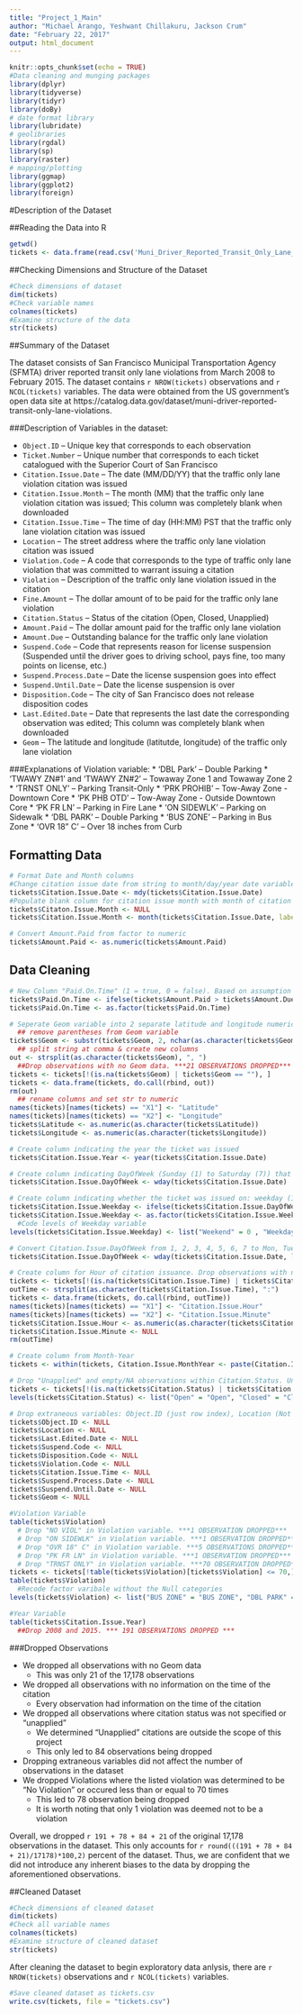 ```yaml
---
title: "Project_1_Main"
author: "Michael Arango, Yeshwant Chillakuru, Jackson Crum"
date: "February 22, 2017"
output: html_document
---
```


```r
knitr::opts_chunk$set(echo = TRUE)
#Data cleaning and munging packages
library(dplyr)
library(tidyverse)
library(tidyr)
library(doBy)
# date format library
library(lubridate)
# geolibraries
library(rgdal)
library(sp)
library(raster)
# mapping/plotting
library(ggmap)
library(ggplot2)
library(foreign)
```

#Description of the Dataset

##Reading the Data into R
```r
getwd()
tickets <- data.frame(read.csv('Muni_Driver_Reported_Transit_Only_Lane_Violations.csv', header = T, sep = ","))
```

##Checking Dimensions and Structure of the Dataset 
```r
#Check dimensions of dataset 
dim(tickets)
#Check variable names
colnames(tickets)
#Examine structure of the data
str(tickets)
```

##Summary of the Dataset 

The dataset consists of San Francisco Municipal Transportation Agency (SFMTA) driver reported transit only lane violations from March 2008 to February 2015. The dataset contains `r NROW(tickets)` observations and `r NCOL(tickets)` variables. The data were obtained from the US government's open data site at https://catalog.data.gov/dataset/muni-driver-reported-transit-only-lane-violations. 

###Description of Variables in the dataset: 

* `Object.ID` -- Unique key that corresponds to each observation
* `Ticket.Number` -- Unique number that corresponds to each ticket catalogued with the Superior Court of San Francisco
* `Citation.Issue.Date` -- The date (MM/DD/YY) that the traffic only lane violation citation was issued
* `Citation.Issue.Month` -- The month (MM) that the traffic only lane violation citation was issued; This column was completely blank when downloaded
* `Citation.Issue.Time` -- The time of day (HH:MM) PST that the traffic only lane violation citation was issued
* `Location` -- The street address where the traffic only lane violation citation was issued
* `Violation.Code` -- A code that corresponds to the type of traffic only lane violation that was committed to warrant issuing a citation
* `Violation` -- Description of the traffic only lane violation issued in the citation
* `Fine.Amount` -- The dollar amount of to be paid for the traffic only lane violation
* `Citation.Status` -- Status of the citation (Open, Closed, Unapplied)
* `Amount.Paid` -- The dollar amount paid for the traffic only lane violation
* `Amount.Due` -- Outstanding balance for the traffic only lane violation 
* `Suspend.Code` -- Code that represents reason for license suspension (Suspended until the driver goes to driving school, pays fine, too many points on license, etc.)
* `Suspend.Process.Date` -- Date the license suspension goes into effect
* `Suspend.Until.Date` -- Date the license suspension is over
* `Disposition.Code` -- The city of San Francisco does not release disposition codes
* `Last.Edited.Date` -- Date that represents the last date the corresponding observation was edited; This column was completely blank when downloaded
* `Geom` -- The latitude and longitude (latitutde, longitude) of the traffic only lane violation 



###Explanations of Violation variable:
 * 'DBL Park' -- Double Parking
 * 'TWAWY ZN#1' and 'TWAWY ZN#2' -- Towaway Zone 1 and Towaway Zone 2
 * 'TRNST ONLY' -- Parking Transit-Only
 * 'PRK PROHIB' -- Tow-Away Zone - Downtown Core
 * 'PK PHB OTD' -- Tow-Away Zone - Outside Downtown Core
 * 'PK FR LN' -- Parking in Fire Lane
 * 'ON SIDEWLK' -- Parking on Sidewalk
 * 'DBL PARK' -- Double Parking
 * 'BUS ZONE' -- Parking in Bus Zone
 * 'OVR 18" C' -- Over 18 inches from Curb
 
 
## Formatting Data
```r
# Format Date and Month columns
#Change citation issue date from string to month/day/year date variable 
tickets$Citation.Issue.Date <- mdy(tickets$Citation.Issue.Date)
#Populate blank column for citation issue month with month of citation issue date
tickets$Citaton.Issue.Month <- NULL
tickets$Citation.Issue.Month <- month(tickets$Citation.Issue.Date, label = TRUE)

# Convert Amount.Paid from factor to numeric
tickets$Amount.Paid <- as.numeric(tickets$Amount.Paid)
```


## Data Cleaning
```r
# New Column "Paid.On.Time" (1 = true, 0 = false). Based on assumption that late payments have to pay an extra fine and, thus, Amount.Paid > Fine.Ammount
tickets$Paid.On.Time <- ifelse(tickets$Amount.Paid > tickets$Amount.Due, 1, 0)
tickets$Paid.On.Time <- as.factor(tickets$Paid.On.Time)

# Seperate Geom variable into 2 separate latitude and longitude numeric variables 
  ## remove parentheses from Geom variable
tickets$Geom <- substr(tickets$Geom, 2, nchar(as.character(tickets$Geom))-1)
  ## split string at comma & create new columns
out <- strsplit(as.character(tickets$Geom), ", ")
  ##Drop observations with no Geom data. ***21 OBSERVATIONS DROPPED***
tickets <- tickets[!(is.na(tickets$Geom) | tickets$Geom == ""), ]
tickets <- data.frame(tickets, do.call(rbind, out))
rm(out)
  ## rename columns and set str to numeric
names(tickets)[names(tickets) == "X1"] <- "Latitude"
names(tickets)[names(tickets) == "X2"] <- "Longitude"
tickets$Latitude <- as.numeric(as.character(tickets$Latitude))
tickets$Longitude <- as.numeric(as.character(tickets$Longitude))

# Create column indicating the year the ticket was issued
tickets$Citation.Issue.Year <- year(tickets$Citation.Issue.Date)

# Create column indicating DayOfWeek (Sunday (1) to Saturday (7)) that the ticket was issued
tickets$Citation.Issue.DayOfWeek <- wday(tickets$Citation.Issue.Date)

# Create column indicating whether the ticket was issued on: weekday (1), weekend (0)
tickets$Citation.Issue.Weekday <- ifelse(tickets$Citation.Issue.DayOfWeek >= 2 & tickets$Citation.Issue.DayOfWeek <= 6, 1, 0)
tickets$Citation.Issue.Weekday <- as.factor(tickets$Citation.Issue.Weekday)
  #Code levels of Weekday variable
levels(tickets$Citation.Issue.Weekday) <- list("Weekend" = 0 , "Weekday" = 1)

# Convert Citation.Issue.DayOfWeek from 1, 2, 3, 4, 5, 6, 7 to Mon, Tues, Wed, Thurs, Fri, Sat
tickets$Citation.Issue.DayOfWeek <- wday(tickets$Citation.Issue.Date, label = TRUE)

# Create column for Hour of citation issuance. Drop observations with no Citation.Issue.Time data. ***0 OBSERVATIONS DROPPED***
tickets <- tickets[!(is.na(tickets$Citation.Issue.Time) | tickets$Citation.Issue.Time == ""), ]
outTime <- strsplit(as.character(tickets$Citation.Issue.Time), ":")
tickets <- data.frame(tickets, do.call(rbind, outTime))
names(tickets)[names(tickets) == "X1"] <- "Citation.Issue.Hour"
names(tickets)[names(tickets) == "X2"] <- "Citation.Issue.Minute"
tickets$Citation.Issue.Hour <- as.numeric(as.character(tickets$Citation.Issue.Hour))
tickets$Citation.Issue.Minute <- NULL
rm(outTime)

# Create column from Month-Year
tickets <- within(tickets, Citation.Issue.MonthYear <- paste(Citation.Issue.Month, "-", Citation.Issue.Year, sep=""))

# Drop "Unapplied" and empty/NA observations within Citation.Status. Unapplied result is outside the scope of this project. ***84 OBSERVATIONS DROPPED***
tickets <- tickets[!(is.na(tickets$Citation.Status) | tickets$Citation.Status =="" | tickets$Citation.Status == "Unapplied"),]
levels(tickets$Citation.Status) <- list("Open" = "Open", "Closed" = "Closed")

# Drop extraneous variables: Object.ID (just row index), Location (Not need street address b/c we have latitude and longitude), Last.Edited.Date (empty column), Suspend.Code (NA), Disposition.Code (NA), Violation.Code (have this info in Violation variable), Citation.Issue.Time (Not needed for analysis), Suspend.Process.Date and Suspend.Until.Date (outside scope of analysis), Geom (we split this into latitude and longitude and have all this info already)
tickets$Object.ID <- NULL
tickets$Location <- NULL
tickets$Last.Edited.Date <- NULL
tickets$Suspend.Code <- NULL
tickets$Disposition.Code <- NULL
tickets$Violation.Code <- NULL
tickets$Citation.Issue.Time <- NULL
tickets$Suspend.Process.Date <- NULL
tickets$Suspend.Until.Date <- NULL
tickets$Geom <- NULL

#Violation Variable 
table(tickets$Violation)
  # Drop "NO VIOL" in Violation variable. ***1 OBSERVATION DROPPED***
  # Drop "ON SIDEWLK" in Violation variable. ***1 OBSERVATION DROPPED***
  # Drop "OVR 18" C" in Violation variable. ***5 OBSERVATIONS DROPPED***
  # Drop "PK FR LN" in Violation variable. ***1 OBSERVATION DROPPED***
  # Drop "TRNST ONLY" in Violation variable. ***70 OBSERVATION DROPPED***
tickets <- tickets[!table(tickets$Violation)[tickets$Violation] <= 70,]
table(tickets$Violation)
  #Recode factor varibale without the Null categories
levels(tickets$Violation) <- list("BUS ZONE" = "BUS ZONE", "DBL PARK" = "DBL PARK", "PK PHB OTD" = "PK PHB OTD", "PRK PROHIB" = "PRK PROHIB", "TWAWY ZN#1" = "TWAWY ZN#1", "TWAWY ZONE" = "TWAWY ZONE")

#Year Variable
table(tickets$Citation.Issue.Year)
  ##Drop 2008 and 2015. *** 191 OBSERVATIONS DROPPED *** 
```


###Dropped Observations

* We dropped all observations with no Geom data
    * This was only 21 of the 17,178 observations
* We dropped all observations with no information on the time of the citation
    * Every observation had information on the time of the citation
* We dropped all observations where citation status was not specified or "unapplied"
    * We determined "Unapplied" citations are outside the scope of this project
    * This only led to 84 observations being dropped
* Dropping extraneous variables did not affect the number of observations in the dataset
* We dropped Violations where the listed violation was determined to be "No Violation" or occured less than or equal to 70 times
    * This led to 78 observation being dropped
    * It is worth noting that only 1 violation was deemed not to be a violation

Overall, we dropped `r 191 + 78 + 84 + 21` of the original 17,178 observations in the dataset. This only accounts for `r round(((191 + 78 + 84 + 21)/17178)*100,2)` percent of the dataset. Thus, we are confident that we did not introduce any inherent biases to the data by dropping the aforementioned observations. 

##Cleaned Dataset

```r
#Check dimensions of cleaned dataset 
dim(tickets)
#Check all variable names
colnames(tickets)
#Examine structure of cleaned dataset
str(tickets)
```


After cleaning the dataset to begin exploratory data anlysis, there are `r NROW(tickets)` observations and `r NCOL(tickets)` variables.

```r
#Save cleaned dataset as tickets.csv
write.csv(tickets, file = "tickets.csv")
```
